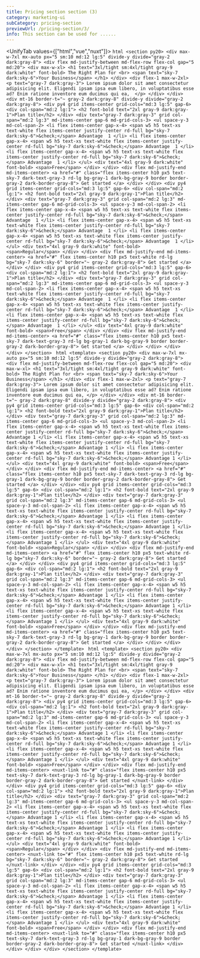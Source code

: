 ```yaml
---
title: Pricing section section (3)
category: marketing-ui
subCategory: pricing-section
previewUrl: /pricing-section/3/
info: This section can be used for ......
---
```


<UnifyTab values={["html","vue","nuxt"]}>
    <TabPanel value="html">
    ```html
    <section py20>
        <div max-w-7xl mx-auto px="5 sm:10 md:12 lg:5" divide-y divide="gray-2 dark:gray-8">
            <div flex md-justify-between md-flex-row flex-col gap="5 md:20">
                <div max-w-xl>
                    <h1 text="3xl/tight sm:4xl/tight gray-9 dark:white" font-bold>
                        The Right Plan for <br>
                         <span text="sky-7 dark:sky-6">Your Business</span>
                    </h1>
                </div>
                <div flex-1 max-w-2xl>
                    <p text="gray-7 dark:gray-3">
                        Lorem ipsum dolor sit amet consectetur adipisicing elit. Eligendi ipsam ipsa eum libero, in voluptatibus esse ad? Enim ratione inventore eum ducimus qui ea, 
                    </p>
                </div>
            </div>
            <div mt-16 border-t="~ gray-2 dark:gray-8" divide-y divide="gray-2 dark:gray-8">
                <div py4 grid items-center grid-cols="md:3 lg:5" gap-6>
                    <div col-span="md:2 lg:1">
                        <h2 font-bold text="2xl gray-9 dark:gray-1">Plan title</h2>
                    </div>
                    <div text="gray-7 dark:gray-3" grid col-span="md:2 lg:3" md-items-center gap-6 md-grid-cols-3>
                        <ul space-y-3 md-col-span-2>
                            <li flex items-center gap-x-4>
                                <span w5 h5 text-xs text-white flex items-center justify-center rd-full bg="sky-7 dark:sky-6">&check;</span>
                                Advantage  1
                            </li>
                            <li flex items-center gap-x-4>
                                <span w5 h5 text-xs text-white flex items-center justify-center rd-full bg="sky-7 dark:sky-6">&check;</span>
                                Advantage  1
                            </li>
                            <li flex items-center gap-x-4>
                                <span w5 h5 text-xs text-white flex items-center justify-center rd-full bg="sky-7 dark:sky-6">&check;</span>
                                Advantage  1
                            </li>
                        </ul>
                        <div text="4xl gray-9 dark:white" font-bold>
                            <span>Free</span>
                        </div>
                    </div>
                    <div flex md-justify-end md-items-center>
                        <a href="#" class="flex items-center h10 px5 text-sky-7 dark-text-gray-3 rd-lg bg-gray-1 dark-bg-gray-9 border border-gray-2 dark-border-gray-8">
                            Get started
                        </a>
                    </div>
                </div>
                <div py4 grid items-center grid-cols="md:3 lg:5" gap-6>
                    <div col-span="md:2 lg:1">
                        <h2 font-bold text="2xl gray-9 dark:gray-1">Plan title</h2>
                    </div>
                    <div text="gray-7 dark:gray-3" grid col-span="md:2 lg:3" md-items-center gap-6 md-grid-cols-3>
                        <ul space-y-3 md-col-span-2>
                            <li flex items-center gap-x-4>
                                <span w5 h5 text-xs text-white flex items-center justify-center rd-full bg="sky-7 dark:sky-6">&check;</span>
                                Advantage  1
                            </li>
                            <li flex items-center gap-x-4>
                                <span w5 h5 text-xs text-white flex items-center justify-center rd-full bg="sky-7 dark:sky-6">&check;</span>
                                Advantage  1
                            </li>
                            <li flex items-center gap-x-4>
                                <span w5 h5 text-xs text-white flex items-center justify-center rd-full bg="sky-7 dark:sky-6">&check;</span>
                                Advantage  1
                            </li>
                        </ul>
                        <div text="4xl gray-9 dark:white" font-bold>
                            <span>Regular</span>
                        </div>
                    </div>
                    <div flex md-justify-end md-items-center>
                        <a href="#" flex items-center h10 px5 text-white rd-lg bg="sky-7 dark:sky-6" border="~ gray-2 dark:gray-8">
                            Get started
                        </a>
                    </div>
                </div>
                <div py4 grid items-center grid-cols="md:3 lg:5" gap-6>
                    <div col-span="md:2 lg:1">
                        <h2 font-bold text="2xl gray-9 dark:gray-1">Plan title</h2>
                    </div>
                    <div text="gray-7 dark:gray-3" grid col-span="md:2 lg:3" md-items-center gap-6 md-grid-cols-3>
                        <ul space-y-3 md-col-span-2>
                            <li flex items-center gap-x-4>
                                <span w5 h5 text-xs text-white flex items-center justify-center rd-full bg="sky-7 dark:sky-6">&check;</span>
                                Advantage  1
                            </li>
                            <li flex items-center gap-x-4>
                                <span w5 h5 text-xs text-white flex items-center justify-center rd-full bg="sky-7 dark:sky-6">&check;</span>
                                Advantage  1
                            </li>
                            <li flex items-center gap-x-4>
                                <span w5 h5 text-xs text-white flex items-center justify-center rd-full bg="sky-7 dark:sky-6">&check;</span>
                                Advantage  1
                            </li>
                        </ul>
                        <div text="4xl gray-9 dark:white" font-bold>
                            <span>Free</span>
                        </div>
                    </div>
                    <div flex md-justify-end md-items-center>
                        <a href="#" class="flex items-center h10 px5 text-sky-7 dark-text-gray-3 rd-lg bg-gray-1 dark-bg-gray-9 border border-gray-2 dark-border-gray-8">
                            Get started
                        </a>
                    </div>
                </div>
            </div>
        </div>
    </section>
    ```
    </TabPanel>
    <TabPanel value="vue">
    ```html
    <template>
        <section py20>
            <div max-w-7xl mx-auto px="5 sm:10 md:12 lg:5" divide-y divide="gray-2 dark:gray-8">
                <div flex md-justify-between md-flex-row flex-col gap="5 md:20">
                    <div max-w-xl>
                        <h1 text="3xl/tight sm:4xl/tight gray-9 dark:white" font-bold>
                            The Right Plan for <br>
                            <span text="sky-7 dark:sky-6">Your Business</span>
                        </h1>
                    </div>
                    <div flex-1 max-w-2xl>
                        <p text="gray-7 dark:gray-3">
                            Lorem ipsum dolor sit amet consectetur adipisicing elit. Eligendi ipsam ipsa eum libero, in
                            voluptatibus esse ad? Enim ratione inventore eum ducimus qui ea,
                        </p>
                    </div>
                </div>
                <div mt-16 border-t="~ gray-2 dark:gray-8" divide-y divide="gray-2 dark:gray-8">
                    <div py4 grid items-center grid-cols="md:3 lg:5" gap-6>
                        <div col-span="md:2 lg:1">
                            <h2 font-bold text="2xl gray-9 dark:gray-1">Plan title</h2>
                        </div>
                        <div text="gray-7 dark:gray-3" grid col-span="md:2 lg:3" md-items-center gap-6 md-grid-cols-3>
                            <ul space-y-3 md-col-span-2>
                                <li flex items-center gap-x-4>
                                    <span w5 h5 text-xs text-white flex items-center justify-center rd-full
                                        bg="sky-7 dark:sky-6">&check;</span>
                                    Advantage 1
                                </li>
                                <li flex items-center gap-x-4>
                                    <span w5 h5 text-xs text-white flex items-center justify-center rd-full
                                        bg="sky-7 dark:sky-6">&check;</span>
                                    Advantage 1
                                </li>
                                <li flex items-center gap-x-4>
                                    <span w5 h5 text-xs text-white flex items-center justify-center rd-full
                                        bg="sky-7 dark:sky-6">&check;</span>
                                    Advantage 1
                                </li>
                            </ul>
                            <div text="4xl gray-9 dark:white" font-bold>
                                <span>Free</span>
                            </div>
                        </div>
                        <div flex md-justify-end md-items-center>
                            <a href="#"
                                class="flex items-center h10 px5 text-sky-7 dark-text-gray-3 rd-lg bg-gray-1 dark-bg-gray-9 border border-gray-2 dark-border-gray-8">
                                Get started
                            </a>
                        </div>
                    </div>
                    <div py4 grid items-center grid-cols="md:3 lg:5" gap-6>
                        <div col-span="md:2 lg:1">
                            <h2 font-bold text="2xl gray-9 dark:gray-1">Plan title</h2>
                        </div>
                        <div text="gray-7 dark:gray-3" grid col-span="md:2 lg:3" md-items-center gap-6 md-grid-cols-3>
                            <ul space-y-3 md-col-span-2>
                                <li flex items-center gap-x-4>
                                    <span w5 h5 text-xs text-white flex items-center justify-center rd-full
                                        bg="sky-7 dark:sky-6">&check;</span>
                                    Advantage 1
                                </li>
                                <li flex items-center gap-x-4>
                                    <span w5 h5 text-xs text-white flex items-center justify-center rd-full
                                        bg="sky-7 dark:sky-6">&check;</span>
                                    Advantage 1
                                </li>
                                <li flex items-center gap-x-4>
                                    <span w5 h5 text-xs text-white flex items-center justify-center rd-full
                                        bg="sky-7 dark:sky-6">&check;</span>
                                    Advantage 1
                                </li>
                            </ul>
                            <div text="4xl gray-9 dark:white" font-bold>
                                <span>Regular</span>
                            </div>
                        </div>
                        <div flex md-justify-end md-items-center>
                            <a href="#" flex items-center h10 px5 text-white rd-lg bg="sky-7 dark:sky-6"
                                border="~ gray-2 dark:gray-8">
                                Get started
                            </a>
                        </div>
                    </div>
                    <div py4 grid items-center grid-cols="md:3 lg:5" gap-6>
                        <div col-span="md:2 lg:1">
                            <h2 font-bold text="2xl gray-9 dark:gray-1">Plan title</h2>
                        </div>
                        <div text="gray-7 dark:gray-3" grid col-span="md:2 lg:3" md-items-center gap-6 md-grid-cols-3>
                            <ul space-y-3 md-col-span-2>
                                <li flex items-center gap-x-4>
                                    <span w5 h5 text-xs text-white flex items-center justify-center rd-full
                                        bg="sky-7 dark:sky-6">&check;</span>
                                    Advantage 1
                                </li>
                                <li flex items-center gap-x-4>
                                    <span w5 h5 text-xs text-white flex items-center justify-center rd-full
                                        bg="sky-7 dark:sky-6">&check;</span>
                                    Advantage 1
                                </li>
                                <li flex items-center gap-x-4>
                                    <span w5 h5 text-xs text-white flex items-center justify-center rd-full
                                        bg="sky-7 dark:sky-6">&check;</span>
                                    Advantage 1
                                </li>
                            </ul>
                            <div text="4xl gray-9 dark:white" font-bold>
                                <span>Free</span>
                            </div>
                        </div>
                        <div flex md-justify-end md-items-center>
                            <a href="#"
                                class="flex items-center h10 px5 text-sky-7 dark-text-gray-3 rd-lg bg-gray-1 dark-bg-gray-9 border border-gray-2 dark-border-gray-8">
                                Get started
                            </a>
                        </div>
                    </div>
                </div>
            </div>
        </section>
    </template>
    ```
    </TabPanel>
    <TabPanel value="nuxt">
    ```html
    <template>
        <section py20>
            <div max-w-7xl mx-auto px="5 sm:10 md:12 lg:5" divide-y divide="gray-2 dark:gray-8">
                <div flex md-justify-between md-flex-row flex-col gap="5 md:20">
                    <div max-w-xl>
                        <h1 text="3xl/tight sm:4xl/tight gray-9 dark:white" font-bold>
                            The Right Plan for <br>
                            <span text="sky-7 dark:sky-6">Your Business</span>
                        </h1>
                    </div>
                    <div flex-1 max-w-2xl>
                        <p text="gray-7 dark:gray-3">
                            Lorem ipsum dolor sit amet consectetur adipisicing elit. Eligendi ipsam ipsa eum libero, in
                            voluptatibus esse ad? Enim ratione inventore eum ducimus qui ea,
                        </p>
                    </div>
                </div>
                <div mt-16 border-t="~ gray-2 dark:gray-8" divide-y divide="gray-2 dark:gray-8">
                    <div py4 grid items-center grid-cols="md:3 lg:5" gap-6>
                        <div col-span="md:2 lg:1">
                            <h2 font-bold text="2xl gray-9 dark:gray-1">Plan title</h2>
                        </div>
                        <div text="gray-7 dark:gray-3" grid col-span="md:2 lg:3" md-items-center gap-6 md-grid-cols-3>
                            <ul space-y-3 md-col-span-2>
                                <li flex items-center gap-x-4>
                                    <span w5 h5 text-xs text-white flex items-center justify-center rd-full
                                        bg="sky-7 dark:sky-6">&check;</span>
                                    Advantage 1
                                </li>
                                <li flex items-center gap-x-4>
                                    <span w5 h5 text-xs text-white flex items-center justify-center rd-full
                                        bg="sky-7 dark:sky-6">&check;</span>
                                    Advantage 1
                                </li>
                                <li flex items-center gap-x-4>
                                    <span w5 h5 text-xs text-white flex items-center justify-center rd-full
                                        bg="sky-7 dark:sky-6">&check;</span>
                                    Advantage 1
                                </li>
                            </ul>
                            <div text="4xl gray-9 dark:white" font-bold>
                                <span>Free</span>
                            </div>
                        </div>
                        <div flex md-justify-end md-items-center>
                            <nuxt-link to="#"
                                class="flex items-center h10 px5 text-sky-7 dark-text-gray-3 rd-lg bg-gray-1 dark-bg-gray-9 border border-gray-2 dark-border-gray-8">
                                Get started
                            </nuxt-link>
                        </div>
                    </div>
                    <div py4 grid items-center grid-cols="md:3 lg:5" gap-6>
                        <div col-span="md:2 lg:1">
                            <h2 font-bold text="2xl gray-9 dark:gray-1">Plan title</h2>
                        </div>
                        <div text="gray-7 dark:gray-3" grid col-span="md:2 lg:3" md-items-center gap-6 md-grid-cols-3>
                            <ul space-y-3 md-col-span-2>
                                <li flex items-center gap-x-4>
                                    <span w5 h5 text-xs text-white flex items-center justify-center rd-full
                                        bg="sky-7 dark:sky-6">&check;</span>
                                    Advantage 1
                                </li>
                                <li flex items-center gap-x-4>
                                    <span w5 h5 text-xs text-white flex items-center justify-center rd-full
                                        bg="sky-7 dark:sky-6">&check;</span>
                                    Advantage 1
                                </li>
                                <li flex items-center gap-x-4>
                                    <span w5 h5 text-xs text-white flex items-center justify-center rd-full
                                        bg="sky-7 dark:sky-6">&check;</span>
                                    Advantage 1
                                </li>
                            </ul>
                            <div text="4xl gray-9 dark:white" font-bold>
                                <span>Regular</span>
                            </div>
                        </div>
                        <div flex md-justify-end md-items-center>
                            <nuxt-link to="#" flex items-center h10 px5 text-white rd-lg bg="sky-7 dark:sky-6"
                                border="~ gray-2 dark:gray-8">
                                Get started
                            </nuxt-link>
                        </div>
                    </div>
                    <div py4 grid items-center grid-cols="md:3 lg:5" gap-6>
                        <div col-span="md:2 lg:1">
                            <h2 font-bold text="2xl gray-9 dark:gray-1">Plan title</h2>
                        </div>
                        <div text="gray-7 dark:gray-3" grid col-span="md:2 lg:3" md-items-center gap-6 md-grid-cols-3>
                            <ul space-y-3 md-col-span-2>
                                <li flex items-center gap-x-4>
                                    <span w5 h5 text-xs text-white flex items-center justify-center rd-full
                                        bg="sky-7 dark:sky-6">&check;</span>
                                    Advantage 1
                                </li>
                                <li flex items-center gap-x-4>
                                    <span w5 h5 text-xs text-white flex items-center justify-center rd-full
                                        bg="sky-7 dark:sky-6">&check;</span>
                                    Advantage 1
                                </li>
                                <li flex items-center gap-x-4>
                                    <span w5 h5 text-xs text-white flex items-center justify-center rd-full
                                        bg="sky-7 dark:sky-6">&check;</span>
                                    Advantage 1
                                </li>
                            </ul>
                            <div text="4xl gray-9 dark:white" font-bold>
                                <span>Free</span>
                            </div>
                        </div>
                        <div flex md-justify-end md-items-center>
                            <nuxt-link to="#"
                                class="flex items-center h10 px5 text-sky-7 dark-text-gray-3 rd-lg bg-gray-1 dark-bg-gray-9 border border-gray-2 dark-border-gray-8">
                                Get started
                            </nuxt-link>
                        </div>
                    </div>
                </div>
            </div>
        </section>
    </template>
    ```
    </TabPanel>
</UnifyTab>